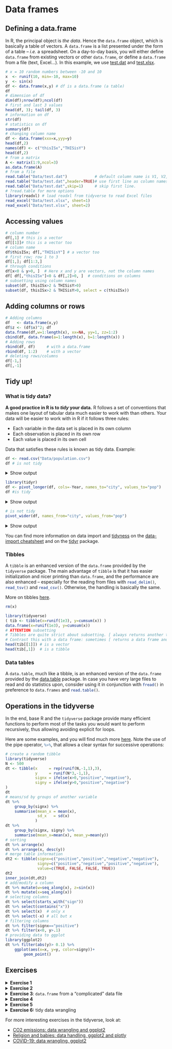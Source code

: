 # Data frames

## Defining a data.frame


In R, the principal object is *the data*. Hence the `data.frame`{.R} object, which is basically a table of vectors. A `data.frame`{.R} is a list presented under the form of a table – *i.e.* a spreadsheet. On a day-to-day basis, you will either define `data.frame`{.R} from existing vectors or other `data.frame`{.R}, or define a `data.frame`{.R} from a file (text, Excel...). In this example, we use <a href="Data/test.dat" download target="_blank">test.dat</a> and <a href="Data/test.xlsx" download target="_blank">test.xlsx</a>.

```r
# x = 10 random numbers between -10 and 10
x  <- runif(10, min=-10, max=10) 
y  <- sin(x)
df <- data.frame(x,y) # df is a data.frame (a table)
df
# dimension of df
dim(df);nrow(df);ncol(df)
# first and last 3 values
head(df, 3); tail(df, 3)
# information on df
str(df)
# statistics on df
summary(df)
# changing column name
df <- data.frame(xxx=x,yyy=y)
head(df,2)
names(df) <- c("thisISx","THISisY")
head(df,2)
# from a matrix
A <- matrix(1:9,ncol=3)
as.data.frame(A)
# from a file
read.table("Data/test.dat")            # default column name is V1, V2, V3, etc
read.table("Data/test.dat",header=TRUE)# use first line as column names
read.table("Data/test.dat",skip=1)     # skip first line. 
# ?read.table for more options
library(readxl) # load readxl from tidyverse to read Excel files
read_excel("Data/test.xlsx", sheet=1)
read_excel("Data/test.xlsx", sheet=2)
```

## Accessing values 

```r
# column number
df[,1] # this is a vector
df[[1]]# this is a vector too
# column name
df$thisISx; df[,"THISisY"] # a vector too
# first row; row 1 to 3
df[1,]; df[1:3,]
# through conditions
df[x<0 & y>0, ]  # Here x and y are vectors, not the column names
df[ df[,"thisISx"]<0 & df[,2]>0, ]  # conditions on columns
# subsetting using column names
subset(df, thisISx>2 & THISisY>0)
subset(df, thisISx>2 & THISisY>0, select = c(thisISx))
```

## Adding columns or rows

```r
# Adding columns
df   <- data.frame(x,y)
df$z <- (df$x)^2; df
data.frame(df,w=1:length(x), xx=NA, yy=1, zz=1:2)
cbind(df, data.frame(a=1:length(x), b=1:length(x)) )
# Adding rows
rbind(df, df)     # with a data.frame
rbind(df, 1:2)    # with a vector
# deleting rows/columns
df[-1,]
df[,-1]
```

## Tidy up!


### What is tidy data?

**A good practice in R is to *tidy* your data.** R follows a set of conventions that makes one layout of tabular data much easier to work with than others. Your data will be easier to work with in R if it follows three rules:

- Each variable in the data set is placed in its own column
- Each observation is placed in its own row
- Each value is placed in its own cell

Data that satisfies these rules is known as tidy data. Example:

```r
df <- read.csv("Data/population.csv")
df # is not tidy
```
<details>
    <summary>Show output</summary>

```r
df <- read.csv("Data/population.csv")
df # is not tidy
```

</details>

```r
library(tidyr)
df <- pivot_longer(df, cols=-Year, names_to="city", values_to="pop")
df #is tidy
```

<details>
    <summary>Show output</summary>

```r
library(tidyr)
df <- pivot_longer(df, cols=-Year, names_to="city", values_to="pop")
df #is tidy
```

</details>

```r
# is not tidy
pivot_wider(df, names_from="city", values_from="pop")
```
<details>
    <summary>Show output</summary>

```r
# is not tidy
pivot_wider(df, names_from="city", values_from="pop")
```

</details>

</details>


You can find more information on data import and [tidyness](https://garrettgman.github.io/tidying/) on the [data-import cheatsheet](https://github.com/rstudio/cheatsheets/raw/master/data-import.pdf) and on the [tidyr](http://www.sthda.com/english/wiki/tidyr-crucial-step-reshaping-data-with-r-for-easier-analyses) package.


### Tibbles

A `tibble`{.R} is an enhanced version of the `data.frame`{.R} provided by the `tidyverse` package. The main advantage of `tibble`{.R} is that it has easier initialization and nicer printing than `data.frame`{.R}, and the performance are also enhanced – especially for the reading from files with `read_delim()`{.R}, `read_tsv()`{.R} and `read_csv()`{.R}. Otherwise, the handling is basically the same.

More on tibbles [here](https://cran.r-project.org/web/packages/tibble/vignettes/tibble.html).

```r
rm(x)
```

```r
library(tidyverse)
( tib <- tibble(x=runif(1e3), y=cumsum(x)) )
data.frame(x=runif(1e3), y=cumsum(x))
# ATTENTION subsetting
# Tibbles are quite strict about subsetting. [ always returns another tibble. 
# Contrast this with a data frame: sometimes [ returns a data frame and sometimes it just returns a vector:
head(tib[[1]]) # is a vector
head(tib[,1])  # is a tibble
```

### Data tables

A `data.table`, much like a tibble, is an enhanced version of the `data.frame`{.R} provided by the [data.table](https://cran.r-project.org/web/packages/data.table/vignettes/datatable-intro.html) package. In case you have very large files to read and do statistics upon, consider using it in conjunction with `fread()`{.R} in preference to `data.frames` and `read.table()`{.R}.


## Operations in the tidyverse

In the end, base R and the `tidyverse` package provide many efficient functions to perform most of the tasks you would want to perform recursively, thus allowing avoiding explicit for loops.

Here are some examples, and you will find much more [here](https://dplyr.tidyverse.org/). Note the use of the pipe operator, `%>%`{.R}, that allows a clear syntax for successive operations:

```r
# create a random tibble
library(tidyverse)
N <- 500
dt <- tibble(x     = rep(runif(N,-1,1),3), 
             y     = runif(N*3,-1,1), 
             signx = ifelse(x>0,"positive","negative"),
             signy = ifelse(y>0,"positive","negative")
)
dt
# means/sd by groups of another variable
dt %>% 
    group_by(signx) %>% 
    summarise(mean_x = mean(x), 
              sd_x   = sd(x)
             )
dt %>% 
    group_by(signx, signy) %>% 
    summarise(mean_x=mean(x), mean_y=mean(y))
# sorting
dt %>% arrange(x)
dt %>% arrange(x, desc(y))
# merge table information
dt2 <- tibble(signx=c("positive","positive","negative","negative"), 
              signy=c("positive","negative","positive","negative"), 
              value=c(TRUE, FALSE, FALSE, TRUE))
dt2
inner_join(dt,dt2)
# add/modify a column
dt %>% mutate(w=seq_along(x), z=sin(x))
dt %>% mutate(x=seq_along(x))
# selecting columns
dt %>% select(starts_with("sign"))
dt %>% select(contains("x"))
dt %>% select(x)  # only x
dt %>% select(-x) # all but x
# filtering columns
dt %>% filter(signx=="positive")
dt %>% filter(x<0, y>.1)
# providing data to ggplot
library(ggplot2)
dt %>% filter(abs(y)> 0.1) %>% 
    ggplot(aes(x=x, y=y, color=signy))+
        geom_point()
```

## Exercises {#exo-df}

<details>
<summary>**Exercise 1**</summary>

- Create a 3 column `data.frame`{.R} containing 10 random values, their sinus, and the sum of the two first columns.
- Print the 4 first lines of the table
- Print the second column
- Print the average of the third column
- Using `plot(x,y)`{.R} where `x` and `y` are vectors, plot the 2nd column as a function of the first
- Look into the function `write.table()`{.R} to write a text file containing this `data.frame`{.R}
- Do the all the same things with a `tibble`{.R}

<details>
    <summary>Solution</summary>

```r
# Create a 3 column `data.frame`{.R} containing 10 random values, their sinus, 
# and the sum of the two first columns.
x <- runif(10)
y <- sin(x)
z <- x + y
df <- data.frame(x=x, y=y, z=z)
# Print the 4 first lines of the table
head(df, 4)
# Print the second column
df[,2]
# Print the average of the third column
mean(df$z); mean(df[3]); mean(df[,3])
# Using `plot(x,y)`{.R} where `x` and `y` are vectors, 
# plot the 2nd column as a function of the first
plot(df[,1], df[,2])
plot(df$x, df$y)
# Look into the function `write.table()`{.R} to write a text file 
# containing this `data.frame`{.R}
write.table(df, "Data/some_data.dat", quote = FALSE, row.names = FALSE)
# # # # # # # # # # # # # # # # # 
# Tibble version
library(tidyverse)
df_tib <- tibble(a = runif(10), b = sin(a), c = a + b)
head(df_tib, 4)
df_tib[,2]; df_tib[[2]];
mean(df_tib$c); mean(df_tib[3]); mean(df_tib[,3]); mean(df_tib[[3]])
write.table(df_tib, "Data/some_data.dat", quote = FALSE, row.names = FALSE)
plot(df_tib$a, df_tib$b)
```

</details>
</details>


<details>
    <summary>**Exercise 2**</summary>

- Download the files:
    - <a href="Data/rubis_01.txt" download target="_blank">rubis_01.txt</a>
    - <a href="Data/population.csv" download target="_blank">population.csv</a>
    - <a href="Data/FTIR_rocks.xlsx" download target="_blank">FTIR_rocks.xlsx</a>
- Load them into separate `data.frames`{.R}. Look into the options of `read.table()`{.R}, `read.csv()`{.R}, `readxl::read_excel()`{.R},  to get the proper data fields.
- Print their dimensions and column names
- Add the appropriate names ("w", "intensity") to the data.frame containing rubis_01.txt. 

<details>
    <summary>Solution</summary>

```r
rubis_01   <- read.table("Data/rubis_01.txt", col.names = c("w", "intensity"))
population <- read.csv("Data/population.csv")
FTIR_rocks <- readxl::read_excel("Data/FTIR_rocks.xlsx")
dim(rubis_01); names(rubis_01)
dim(population); names(population)
dim(FTIR_rocks); names(FTIR_rocks)
```

</details>
</details>


<details>
    <summary>**Exercise 3**: `data.frame`{.R} from a "complicated" data file</summary>

- Download the TGA data file <a href="Data/ATG.txt" download target="_blank">ATG.txt</a>
- Load it into a `data.frame`{.R}. Look into the options of `read.table()`{.R} to get the proper data fields.

<details>
    <summary>Solution</summary>

```r
d <- read.table("Data/ATG.txt", 
                skip=12,
                header=FALSE, 
                nrows=4088)
names(d) <- c("Index", "t", "Ts", "Tr", "Value")
head(d)
d <- read.table("Data/ATG.txt", 
                skip=10,
                comment.char="[",
                header=TRUE, 
                nrows=4088)
head(d)
```

</details>
</details>


<details>
    <summary>**Exercise 4**</summary>

- Create a `data.frame`{.R} (or a `tibble`{.R}) called `people` from <a href="Data/people.txt" download target="_blank">people.txt</a>. Try using the function `read.table` or its `tidyverse` equivalent `read_table2`.
- What are the column names of `people`?
- Add a column `age` and fill it with the appropriate values
    + *Bonus Tip:* to interactively enter the data, look into the function `readline()`{.R} and try making a `for` loop
- What is the average age of the class?
- How many students are in the class?
- What is the percentage of female/male students in the class?
- Get the columns 1 and 3
- Print `people` where you removed the rows 1, 5 and 6
- Get the columns of `age` and `origin` in another `data.frame`{.R}
- Subset `people` to get the list of people from China and Ukraine in one `data.frame`{.R}
- How many students come from the USA? from France?
- Order the `data.frame`{.R} `people` by student name
- Order the `data.frame`{.R} `people` by country of origin and then by age
- Select 5 random students from `people`
- Using the `tidyverse`, get the average age of females and males in the class in a `tibble`{.R}

</details>



<details>
<summary>**Exercise 5**</summary>

Download <a href="Data/population.txt" download target="_blank">population.txt</a> and load it into a `data.frame`{.R}.

- Are the data tidy?
- What are the names of the columns?
- Create a subset containing the data for Montpellier
    + What is the max and min of population in this city?
    + The average population over time?
- What is the total population in 2012?
- What is the total population per year?
- What is the average population per city over the years?

<details>
<summary>Solution</summary>

```r
# Download population.txt and load it into a `data.frame`{.R}.
popul <- read.table("Data/population.txt", header=TRUE)
# Are the data tidy?
head(popul) # yes
# What are the names of the columns and the dimension of the table?
names(popul); dim(popul)
# Create a subset containing the data for Montpellier
mtp <- subset(popul, city == "Montpellier")
# I prefer the tidyverse version
library(tidyverse)
mtp <- popul %>% filter(city == "Montpellier")
# What is the max and min of population in this city?
max(mtp$pop)
min(mtp$pop)
range(mtp$pop)
# The average population over time?
mean(mtp$pop)
# What is the total population in 2012?
sum(popul[popul$year == 2012, "pop"])
popul %>% 
    filter(year==2012) %>% 
    select(pop) %>% 
    sum()
# What is the total population per year?
popul %>% 
    group_by(year) %>% 
    summarise(pop_tot=sum(pop))
# What is the average population per city over the years?
popul %>% 
    group_by(city) %>% 
    summarise(pop_ave=mean(pop))
```

</details>
</details>



<details>
    <summary>**Exercise 6:** tidy data wrangling</summary>

- First, load the `tidyverse` and `lubridate` package
- Load <a href="Data/people1.csv" download target="_blank">people1.csv</a> and <a href="Data/people2.csv" download target="_blank">people2.csv</a> into `pp1` and `pp2`
- Create a new tibble `pp` by using the pipe operator (`%>%`{.R}) and successively:
    - joining the two tibbles into one using `inner_join()`{.R}
    - adding a column `age` containing the age in years (use lubridate's `time_length(x, 'years')`{.R} with x a time difference in days) by using `mutate()`{.R}
- Display a summary of the table using `str()`{.R}
- Using `groupe_by()`{.R} and `summarize()`{.R}:
    - Show the number of males and females in the table (use the counter `n()`{.R})
    - Show the average age per gender
    - Show the average size per gender and institution
    - Show the number of people from each country, sorted by descending population (`arrange()`{.R})
- Using `select()`{.R}, display:
    - only the name and age columns
    - all but the name column
- Using `filter()`{.R}, show data only for
    - Chinese people
    - From institution ECL and UCBL
    - People older than 22 
    - People with a `e` in their name

<details>
    <summary>Solution</summary>

```r
# First, load the `tidyverse` and `lubridate` package
library(tidyverse)
library(lubridate)
# Load people1.csv and people2.csv
pp1  <- read_csv("Data/people1.csv")
pp2  <- read_csv("Data/people2.csv")
# Create a new tibble `pp` by using the pipe operator (`%>%`)
# and successively:
# - joining the two tibbles into one using `inner_join()`
# - adding a column `age` containing the age in years 
#   (use lubridate's `time_length(x, 'years')` with x a time
#   difference in days) by using `mutate()`
pp <- pp1 %>% 
        inner_join(pp2) %>% 
        mutate(age=time_length(today()-dateofbirth,'years'))
# Display a summary of the table using `str()`
str(pp)
# Using `groupe_by()` and `summarize()`:
# - Show the number of males and females in the table 
#   (use the counter `n()`)
pp %>% group_by(gender) %>% summarize(count=n())
# - Show the average age per gender
pp %>% group_by(gender) %>% summarize(age=mean(age))
# - Show the average size per gender and institution
pp %>% group_by(gender, institution) %>% summarize(size=mean(size))
# - Show the number of people from each country, 
#   sorted by descending population
pp %>% group_by(origin) %>% 
        summarize(count=n()) %>% 
        arrange(desc(count))
# Using `select()`, display:
# - only the name and age columns
pp %>% select(c(name, age))
# - all but the name column
pp %>% select(-name)
# Using `filter()`, show data only for
# - Chinese people
pp %>% filter(origin=='China')
# - From institution ECL and UCBL
pp %>% filter(institution %in% c('ECL', 'UCBL'))
# - People older than 22 
pp %>% filter(age>22)
# - People with a `e` in their name
pp %>% filter(grepl('e',name))
```


</details>
</details>

For more interesting exercises in the tidyverse, look at:

- [CO2 emissions: data wrangling and ggplot2](Exo/Rexercises-co2.html)
- [Religion and babies: data handling, ggplot2 and plotly](Exo/Rexercises-religion_babies.html)
- [COVID-19: data wrangling, ggplot2](Exo/Rexercises-covid.html)

<br>
<br>
<br>
<br>
<br>





<br>
<br>
<br>
<br>
<br>


